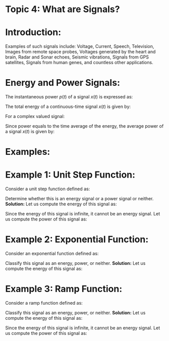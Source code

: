 :::::::::::::::::::::: {#topic4}
# Topic 4: What are Signals?

# Introduction:
```{=latex}
It is difficult to find a unique definition of a signal. However in the context of this course, we give a workable definition which suits most of out purposes as:\\
\begin{mdframed}
    \begin{center}
        \redtext{\emph{A Signal conveys information about a physical phenomenon which evolves in time or space.}}
    \end{center}
\end{mdframed}
```
Examples of such signals include: Voltage, Current, Speech, Television, Images from remote space probes, Voltages generated by the heart and brain, Radar and Sonar echoes, Seismic vibrations, Signals from GPS satellites, Signals from human genes, and countless other applications.

# Energy and Power Signals:

::: {#energy-signal-def}
```{=latex}
\begin{tcolorbox}[colback=boxbodycol, colframe=boxheadcol, title=\bluetext{\textbf{Energy Signals}}]\label{fig:energy-signal-def-tcbox}
    \begin{center}
        \redtext{A signal is said to be an \emph{energy signal} if and only if it has finite energy.}
    \end{center}
\end{tcolorbox}
```
:::

::: {#power-signal-def}
```{=latex}
\begin{tcolorbox}[colback=boxbodycol, colframe=boxheadcol, title=\redtext{\textbf{Power Signals}}]\label{fig:power-signal-def-tcbox}
    \begin{center}
        \bluetext{A signal is said to be a \emph{power signal} if and only if the average power of the signal is finite and non-zero.}
    \end{center}
\end{tcolorbox}
```
:::

The instantaneous power $p(t)$ of a signal $x(t)$ is expressed as:

::: {#instantaneous-power-def}
```{=latex}
\begin{equation}
    \label{eq:instantaneous-power-def}
    \redtext{p(t) = x^2(t)}
\end{equation}
```
:::

The total energy of a continuous-time signal $x(t)$ is given by:

::: {#continuous-time-energy-def}
```{=latex}
\begin{equation}
    \label{eq:continuous-time-energy-def}     
    \bluetext{E = \lim_{T \to \infty}\int_{-T/2}^{T/2} x^2(t) \dd{t} = \int_{-\infty}^{\infty} x^2(t) \dd{t}} 
\end{equation}
```
:::

For a complex valued signal:

::: {#complex-signal-energy-def}
```{=latex}
\begin{equation}
    \label{eq:complex-signal-energy-def}
    \redtext{E = \int_{-\infty}^{\infty} \abs{x(t)}^2 \dd{t}} 
\end{equation}
```
:::

Since power equals to the time average of the energy, the average power of a signal $x(t)$ is given by:

::: {#average-power-def}
```{=latex}
\begin{equation}     
    \label{eq:average-power-def}     
    \bluetext{P = \lim_{T \to \infty} \frac{1}{T} \int_{-T/2}^{T/2} x^2(t) \dd{t} = \frac{E}{T}} 
\end{equation}
```
:::

::: {#energy-power-relationship-1}
```{=latex}
Note that during calculation of energy, we average the power over an indefinitely large interval.\\ \begin{mdframed}\label{fig:energy-power-relationship-1}     
    \begin{center}         
        \redtext{A signal with finite energy has zero power and a signal with finite power has infinite energy.}     
    \end{center} 
\end{mdframed}
```
:::

::: {#energy-power-relationship-itemize}
```{=latex}
Furthermore, some additional concepts of note:\\ 
\begin{mdframed}
\label{fig:energy-power-relationship-itemize}
    \begin{center}
        \begin{itemize}             
            \item[\bluetext{a.}] A signal \redtext{can not both be an energy and a power signal.} This classification of signals based on power and energy are \redtext{mutually exclusive.}             
            \item[\bluetext{b.}] However, \bluetext{a signal can belong to neither of the above two categories.}             
            \item[\bluetext{c.}] The signals which are both deterministic and non-periodic have finite energy and therefore are energy signals.\,\redtext{Most of the signals, in practice, belong to this category.}             
            \item[\bluetext{d.}] \bluetext{Periodic signals and random signals} are essentially \redtext{power signals.}             
            \item[\bluetext{e.}] Periodic signals for which the area under \(\abs{x(t)}^2\) over one period is finite are power signals.         
        \end{itemize}     
    \end{center} 
\end{mdframed}
```
:::

# Examples:

:::::: {#example-1}
# Example 1: Unit Step Function:

Consider a unit step function defined as:

::: {#unit-step-example}
```{=latex}
\begin{equation}
    \label{eq:unit-step-function-example}     
    \bluetext{u(t) =         
        \begin{cases}             
        1 & t \geq 0         \\             0 & \text{otherwise}         
        \end{cases}} 
\end{equation}
```
:::

Determine whether this is an energy signal or a power signal or neither. 
**Solution:** Let us compute the energy of this signal as:

::: {#unit-step-energy}
```{=latex}
\begin{equation}     
    \label{eq:unit-step-energy}     
    E = \int_{-\infty}^{\infty} {[u(t)]}^2 \dd{t} = \int_{0}^{\infty} {[0]}^2 \dd{t} = \int_{0}^{\infty} {[1]}^2 \dd{t} = \infty 
\end{equation}
```
:::

Since the energy of this signal is infinite, it cannot be an energy signal. Let us compute the power of this signal as:

::: {#unit-step-power}
```{=latex}
\begin{equation}     
    \label{eq:unit-step-power}     
    \bluetext{P = \lim_{T \to \infty} \frac{1}{T} \int_{-T/2}^{T/2} {[u(t)]}^2 \dd{t} = \lim_{T \to \infty} \frac{1}{T} \int_{0}^{T/2} {[u(t)]}^2 \dd{t} = \frac{1}{2}} 
\end{equation}
The power of this signal is finite. Hence, \, \redtext{this is a power signal.}
```
:::
::::::

::::: {#example-2}
# Example 2: Exponential Function: 

Consider an exponential function defined as:

::: {#exp-function-example}
```{=latex}
\begin{equation}     
\label{eq:exponential-function-example}
    x(t) = e^{-at}u(t), \, \text{where} \; u(t) \;\text{is the unit step signal},\, a > 0 
\end{equation}
```
:::

Classify this signal as an energy, power, or neither. 
**Solution:** Let us compute the energy of this signal as:

::: {#exp-function-energy}
```{=latex}
\begin{equation}     
\label{eq:exp-function-energy}     
E = \int_{-\infty}^{\infty} {[x(t)]}^2  \dd{t} = \int_{0}^{\infty} {[e^{-at}]}^2 \dd{t} = \int_{0}^{\infty} e^{-2at} \dd{t} = \frac{1}{2a} < \infty 
\end{equation} 
Thus, \(x(t) = \expfn{-a}{t} u(t)\) is an \redtext{energy signal.}
```
:::
:::::

:::::: {#example-3}
# Example 3: Ramp Function: 

Consider a ramp function defined as:

::: {#ramp-function-example}
```{=latex}
\begin{equation}     
\label{eq:ramp-function-example}     
r(t) = 
    \begin{cases}         
        At & t \geq 0         \\         
        0  & \text{otherwise}     
    \end{cases} 
\end{equation}
```
:::

Classify this signal as an energy, power, or neither. **Solution:** Let us compute the energy of this signal as:

::: {#ramp-function-energy}
```{=latex}
\begin{equation}     
\label{eq:ramp-function-energy}     
E = \int_{-\infty}^{\infty} {r(t)}^2 \dd{t} = \int_{-\infty}^{0} {[0]}^2 \dd{t} = \int_{0}^{\infty} A^2 t^2 \dd{t} = A^2 \frac{T^3}{3} \Bigg|_{0}^{\infty} = \infty 
\end{equation}
```
:::

Since the energy of this signal is infinite, it cannot be an energy signal. Let us compute the power of this signal as:

::: {#ramp-function-power}
```{=latex}
\begin{equation}     
\label{eq:ramp-function-power}     
P = \lim_{T \to \infty} \frac{1}{T} \int_{-T/2}^{T/2} {[r(t)]}^2 \dd{t} = \lim_{T \to \infty} \frac{1}{T} \int_{0}^{T/2} A^2 t^2 \dd{t} = A^2 \lim_{T \to \infty} \frac{1}{T} \frac{T^3}{3} \Bigg|_{0}^{\infty} = \infty 
\end{equation} The power of this signal is infinite. Hence, this is \redtext{neither a power nor an energy signal.}
```
:::
::::::
::::::::::::::::::::::